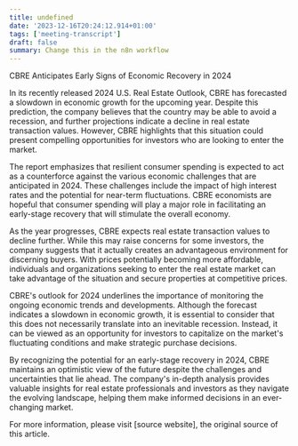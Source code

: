 ```yaml
---
title: undefined
date: '2023-12-16T20:24:12.914+01:00'
tags: ['meeting-transcript']
draft: false
summary: Change this in the n8n workflow
---
```


CBRE Anticipates Early Signs of Economic Recovery in 2024

In its recently released 2024 U.S. Real Estate Outlook, CBRE has forecasted a slowdown in economic growth for the upcoming year. Despite this prediction, the company believes that the country may be able to avoid a recession, and further projections indicate a decline in real estate transaction values. However, CBRE highlights that this situation could present compelling opportunities for investors who are looking to enter the market.

The report emphasizes that resilient consumer spending is expected to act as a counterforce against the various economic challenges that are anticipated in 2024. These challenges include the impact of high interest rates and the potential for near-term fluctuations. CBRE economists are hopeful that consumer spending will play a major role in facilitating an early-stage recovery that will stimulate the overall economy.

As the year progresses, CBRE expects real estate transaction values to decline further. While this may raise concerns for some investors, the company suggests that it actually creates an advantageous environment for discerning buyers. With prices potentially becoming more affordable, individuals and organizations seeking to enter the real estate market can take advantage of the situation and secure properties at competitive prices.

CBRE's outlook for 2024 underlines the importance of monitoring the ongoing economic trends and developments. Although the forecast indicates a slowdown in economic growth, it is essential to consider that this does not necessarily translate into an inevitable recession. Instead, it can be viewed as an opportunity for investors to capitalize on the market's fluctuating conditions and make strategic purchase decisions.

By recognizing the potential for an early-stage recovery in 2024, CBRE maintains an optimistic view of the future despite the challenges and uncertainties that lie ahead. The company's in-depth analysis provides valuable insights for real estate professionals and investors as they navigate the evolving landscape, helping them make informed decisions in an ever-changing market.

For more information, please visit [source website], the original source of this article.

